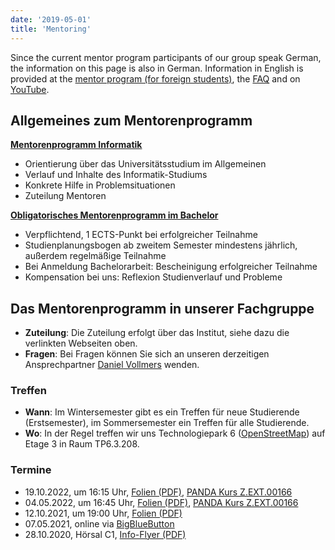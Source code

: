 ```yaml
---
date: '2019-05-01'
title: 'Mentoring'
---
```


Since the current mentor program participants of our group speak German, the information on this page is also in German.
Information in English is provided at the <a target="_blank" href="https://cs.uni-paderborn.de/en/studies/advice-and-support/mentor-program-for-foreign-students/">mentor program (for foreign students)</a>, the <a target="_blank" href="https://cs.uni-paderborn.de/en/studies/advice-and-support/faq">FAQ</a> and on <a target="_blank" href="https://www.youtube.com/playlist?list=PLgDIYPioG-BDCv2IXE7A8xhQAzVkDU0az">YouTube</a>.


## Allgemeines zum Mentorenprogramm

<strong><a target="_blank" href="https://cs.uni-paderborn.de/studium/beratung-und-unterstuetzung/mentorenprogramm/">
Mentorenprogramm Informatik</a></strong>

- Orientierung über das Universitätsstudium im Allgemeinen
- Verlauf und Inhalte des Informatik-Studiums
- Konkrete Hilfe in Problemsituationen
- Zuteilung Mentoren

<strong><a target="_blank" href="https://cs.uni-paderborn.de/studium/beratung-und-unterstuetzung/mentorenprogramm/obligatorisches-mentorenprogramm/">
Obligatorisches Mentorenprogramm im Bachelor</a></strong>

- Verpflichtend, 1 ECTS-Punkt bei erfolgreicher Teilnahme  
- Studienplanungsbogen ab zweitem Semester mindestens jährlich, außerdem regelmäßige Teilnahme
- Bei Anmeldung Bachelorarbeit: Bescheinigung erfolgreicher Teilnahme
- Kompensation bei uns: Reflexion Studienverlauf und Probleme


## Das Mentorenprogramm in unserer Fachgruppe

- **Zuteilung**: Die Zuteilung erfolgt über das Institut, siehe dazu die verlinkten Webseiten oben.
- **Fragen**: Bei Fragen können Sie sich an unseren derzeitigen Ansprechpartner [Daniel Vollmers](/DanielVollmers) wenden.


### Treffen

- **Wann**: Im Wintersemester gibt es ein Treffen für neue Studierende (Erstsemester), im Sommersemester ein Treffen für alle Studierende.
- **Wo**: In der Regel treffen wir uns Technologiepark 6 (<a target="_blank" href="https://www.openstreetmap.org/?mlat=51.70081&mlon=8.76048#map=15/51.70081/8.76048">OpenStreetMap</a>) auf Etage 3 in Raum TP6.3.208.


### Termine
- 19.10.2022, um 16:15 Uhr, <a target="_blank" href="https://hobbitdata.informatik.uni-leipzig.de/dice-website/students/mentoring/Mentorenprogramm-2022-Winter.pdf">Folien (PDF)</a>, <a target="_blank" href="https://panda.uni-paderborn.de/course/view.php?id=36046">PANDA Kurs Z.EXT.00166</a>
- 04.05.2022, um 16:45 Uhr, <a target="_blank" href="https://hobbitdata.informatik.uni-leipzig.de/dice-website/students/mentoring/Mentorenprogramm-2022.pdf">Folien (PDF)</a>, <a target="_blank" href="https://panda.uni-paderborn.de/course/view.php?id=36046">PANDA Kurs Z.EXT.00166</a>
- 12.10.2021, um 19:00 Uhr, <a target="_blank" href="https://hobbitdata.informatik.uni-leipzig.de/dice-website/students/mentoring/Mentorenprogramm-2021.pdf">Folien (PDF)</a>
- 07.05.2021, online via <a target="_blank" href="https://open-bbb.uni-paderborn.de/b/adr-zak-d1v-rbr">BigBlueButton</a>
- 28.10.2020, Hörsal C1, <a target="_blank" href="https://hobbitdata.informatik.uni-leipzig.de/dice-website/students/mentoring/Info-Flyer-fuer-Studierende.pdf">Info-Flyer (PDF)</a>

